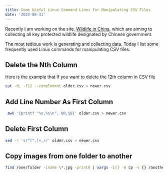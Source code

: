 ```yaml
---
title: Some Useful Linux Command Lines for Manipulating CSV Files
date: '2023-08-31'
---
```


Recently I am working on the site, [Wildlife in China](http://www.wildlifeinchina.org),
which are aiming to collecting all key protected wildlife designated by Chinese government.

The most tedious work is generating and collecting data. Today I list some frequently used Linux commands for manipulating CSV files.

## Delete the Nth Column

Here is the example that If you want to delete the 12th column in CSV file

```sh
cut -d, -f12 --complement older.csv > newer.csv
```

## Add Line Number As First Column

```sh
 awk '{printf "%s,%s\n", NR,$0}' older.csv > newer.csv
```

## Delete First Column

```sh
sed -r 's/^[^,]+,//' older.csv > newer.csv
```

## Copy images from one folder to another

```sh
find /one/folder -iname \*.jpg -print0 | xargs -I{} -0 cp -v {} /another/folder
```
